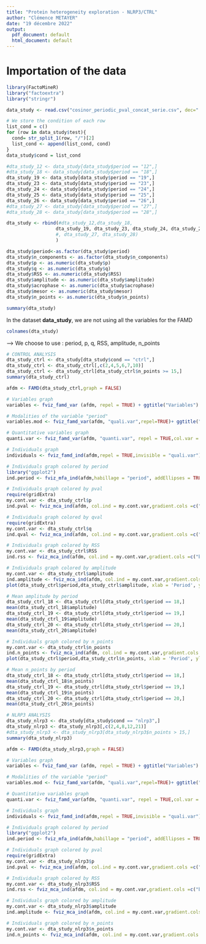 ```yaml
---
title: "Protein heterogeneity exploration - NLRP3/CTRL"
author: "Clémence METAYER"
date: "19 décembre 2022"
output:
  pdf_document: default
  html_document: default
---
```

# Importation of the data
```r
library(FactoMineR)
library("factoextra")
library("stringr")

data_study <- read.csv("cosinor_periodic_pval_concat_serie.csv", dec=".")

# We store the condition of each row
list_cond = c()
for (row in data_study$test){
  cond= str_split_1(row, "/")[2]
  list_cond <- append(list_cond, cond)
}
data_study$cond = list_cond

#dta_study_12 <- data_study[data_study$period == "12",]
#dta_study_18 <- data_study[data_study$period == "18",]
dta_study_19 <- data_study[data_study$period == "19",]
dta_study_23 <- data_study[data_study$period == "23",]
dta_study_24 <- data_study[data_study$period == "24",]
dta_study_25 <- data_study[data_study$period == "25",]
dta_study_26 <- data_study[data_study$period == "26",]
#dta_study_27 <- data_study[data_study$period == "27",]
#dta_study_28 <- data_study[data_study$period == "28",]

dta_study <- rbind(#dta_study_12,dta_study_18,
                  dta_study_19, dta_study_23, dta_study_24, dta_study_25, dta_study_26
                  #, dta_study_27, dta_study_28)
                  )

dta_study$period<-as.factor(dta_study$period)
dta_study$n_components <- as.factor(dta_study$n_components)
dta_study$p <- as.numeric(dta_study$p)
dta_study$q <- as.numeric(dta_study$q)
dta_study$RSS <- as.numeric(dta_study$RSS)
dta_study$amplitude <- as.numeric(dta_study$amplitude)
dta_study$acrophase <- as.numeric(dta_study$acrophase)
dta_study$mesor <- as.numeric(dta_study$mesor)
dta_study$n_points <- as.numeric(dta_study$n_points)

summary(dta_study)
```

In the dataset **data_study**, we are not using all the variables for the FAMD
```r
colnames(dta_study)
```

--> We choose to use : period, p, q, RSS, amplitude, n_points

```r
# CONTROL ANALYSIS
dta_study_ctrl <- dta_study[dta_study$cond == "ctrl",]
dta_study_ctrl <- dta_study_ctrl[,c(2,4,5,6,7,10)]
dta_study_ctrl <- dta_study_ctrl[dta_study_ctrl$n_points >= 15,]
summary(dta_study_ctrl)

afdm <- FAMD(dta_study_ctrl,graph = FALSE)

# Variables graph
variables <- fviz_famd_var (afdm, repel = TRUE) + ggtitle("Variables")

# Modalities of the variable "period"
variables.mod <- fviz_famd_var(afdm, "quali.var",repel=TRUE)+ ggtitle("Period")

# Quantitative variables graph
quanti.var <- fviz_famd_var(afdm, "quanti.var", repel = TRUE,col.var = "black")+ggtitle("Quantitative variables")

# Individuals graph
individuals <- fviz_famd_ind(afdm,repel = TRUE,invisible = "quali.var")+ ggtitle("Protein/Condition")

# Individuals graph colored by period
library("ggplot2") 
ind.period <- fviz_mfa_ind(afdm,habillage = "period", addEllipses = TRUE, repel = TRUE, mean.point = TRUE,geom=c("point","text"))+ ggtitle("Individuals colored by period")+guides(colour = guide_legend(override.aes = aes(label = ""))) 

# Individuals graph colored by pval
require(gridExtra)
my.cont.var <- dta_study_ctrl$p
ind.pval <- fviz_mca_ind(afdm, col.ind = my.cont.var,gradient.cols =c("blue", "yellow", "red"),legend.title = "p-value",repel=TRUE)+ ggtitle("Individuals graph")+scale_color_gradient2(low="blue", mid="yellow",high="red",limits=c(1.44343e-07, 0.04998066))

# Individuals graph colored by qval
require(gridExtra)
my.cont.var <- dta_study_ctrl$q
ind.qval <- fviz_mca_ind(afdm, col.ind = my.cont.var,gradient.cols =c("blue", "yellow", "red"),legend.title = "q-value",repel=TRUE)+ ggtitle("Individuals graph")+scale_color_gradient2(low="blue", mid="yellow",high="red",limits=c(2.742515e-06, 0.9414215))

# Individuals graph colored by RSS
my.cont.var <- dta_study_ctrl$RSS
ind.rss <- fviz_mca_ind(afdm, col.ind = my.cont.var,gradient.cols =c("blue", "yellow", "red"),legend.title = "RSS",repel=TRUE)+ ggtitle("Individuals graph")+scale_color_gradient2(low="blue", mid="yellow",high="red",limits=c(0.0247, 23.193))

# Individuals graph colored by amplitude
my.cont.var <- dta_study_ctrl$amplitude
ind.amplitude <- fviz_mca_ind(afdm, col.ind = my.cont.var,gradient.cols =c("blue", "yellow", "red"),legend.title = "Amplitude",repel=TRUE)+ ggtitle("Individuals graph")+scale_color_gradient2(low="blue", mid="yellow",high="red",limits=c(0.02745927, 19.562273))
plot(dta_study_ctrl$period,dta_study_ctrl$amplitude, xlab = 'Period', ylab = 'Amplitude')

# Mean amplitude by period
dta_study_ctrl_18 <- dta_study_ctrl[dta_study_ctrl$period == 18,]
mean(dta_study_ctrl_18$amplitude)
dta_study_ctrl_19 <- dta_study_ctrl[dta_study_ctrl$period == 19,]
mean(dta_study_ctrl_19$amplitude)
dta_study_ctrl_20 <- dta_study_ctrl[dta_study_ctrl$period == 20,]
mean(dta_study_ctrl_20$amplitude)

# Individuals graph colored by n_points
my.cont.var <- dta_study_ctrl$n_points
ind.n_points <- fviz_mca_ind(afdm, col.ind = my.cont.var,gradient.cols =c("blue", "yellow", "red"),legend.title = "n_points",repel=TRUE)+ ggtitle("Individuals graph")+scale_color_gradient2(low="blue", mid="yellow",high="red",limits=c(10, 36))
plot(dta_study_ctrl$period,dta_study_ctrl$n_points, xlab = 'Period', ylab = 'n_points')

# Mean n_points by period
dta_study_ctrl_18 <- dta_study_ctrl[dta_study_ctrl$period == 18,]
mean(dta_study_ctrl_18$n_points)
dta_study_ctrl_19 <- dta_study_ctrl[dta_study_ctrl$period == 19,]
mean(dta_study_ctrl_19$n_points)
dta_study_ctrl_20 <- dta_study_ctrl[dta_study_ctrl$period == 20,]
mean(dta_study_ctrl_20$n_points)

```


```r
# NLRP3 ANALYSIS
dta_study_nlrp3 <- dta_study[dta_study$cond == "nlrp3",]
dta_study_nlrp3 <- dta_study_nlrp3[,c(2,4,8,12,21)]
#dta_study_nlrp3 <- dta_study_nlrp3[dta_study_nlrp3$n_points > 15,]
summary(dta_study_nlrp3)

afdm <- FAMD(dta_study_nlrp3,graph = FALSE)

# Variables graph
variables <- fviz_famd_var (afdm, repel = TRUE) + ggtitle("Variables")

# Modalities of the variable "period"
variables.mod <- fviz_famd_var(afdm, "quali.var",repel=TRUE)+ ggtitle("Period")

# Quantitative variables graph
quanti.var <- fviz_famd_var(afdm, "quanti.var", repel = TRUE,col.var = "black")+ggtitle("Quantitative variables")

# Individuals graph
individuals <- fviz_famd_ind(afdm,repel = TRUE,invisible = "quali.var")+ ggtitle("Test")

# Individuals graph colored by period
library("ggplot2") 
ind.period <- fviz_mfa_ind(afdm,habillage = "period", addEllipses = TRUE, repel = TRUE, mean.point = TRUE,geom=c("point","text"))+ ggtitle("Individuals colored by period")+guides(colour = guide_legend(override.aes = aes(label = ""))) 

# Individuals graph colored by pval
require(gridExtra)
my.cont.var <- dta_study_nlrp3$p
ind.pval <- fviz_mca_ind(afdm, col.ind = my.cont.var,gradient.cols =c("blue", "yellow", "red"),legend.title = "p-value",repel=TRUE)+ ggtitle("Individuals graph")+scale_color_gradient2(low="blue", mid="yellow",high="red",limits=c(7.1*10^(-7), 0.99))

# Individuals graph colored by RSS
my.cont.var <- dta_study_nlrp3$RSS
ind.rss <- fviz_mca_ind(afdm, col.ind = my.cont.var,gradient.cols =c("blue", "yellow", "red"),legend.title = "RSS",repel=TRUE)+ ggtitle("Individuals graph")+scale_color_gradient2(low="blue", mid="yellow",high="red",limits=c(4.9*10^(-8), 16.8))

# Individuals graph colored by amplitude
my.cont.var <- dta_study_nlrp3$amplitude
ind.amplitude <- fviz_mca_ind(afdm, col.ind = my.cont.var,gradient.cols =c("blue", "yellow", "red"),legend.title = "Amplitude",repel=TRUE)+ ggtitle("Individuals graph")+scale_color_gradient2(low="blue", mid="yellow",high="red",limits=c(0.02,4.2))

# Individuals graph colored by n_points
my.cont.var <- dta_study_nlrp3$n_points
ind.n_points <- fviz_mca_ind(afdm, col.ind = my.cont.var,gradient.cols =c("blue", "yellow", "red"),legend.title = "n_points",repel=TRUE)+ ggtitle("Individuals graph")+scale_color_gradient2(low="blue", mid="yellow",high="red",limits=c(4, 36))

```
